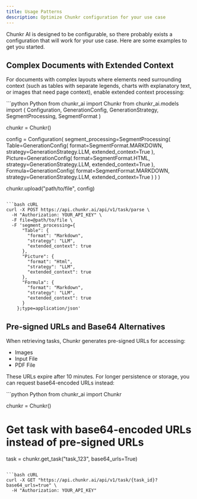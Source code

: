```yaml
---
title: Usage Patterns
description: Optimize Chunkr configuration for your use case
---
```


Chunkr AI is designed to be configurable, so there probably exists a configuration that will work for your use case.
Here are some examples to get you started.

## Complex Documents with Extended Context

For documents with complex layouts where elements need surrounding context (such as tables with separate legends, charts with explanatory text, or images that need page context), enable extended context processing:

<CodeGroup>
```python Python
from chunkr_ai import Chunkr
from chunkr_ai.models import (
    Configuration,
    GenerationConfig,
    GenerationStrategy,
    SegmentProcessing,
    SegmentFormat
)

chunkr = Chunkr()

config = Configuration(
    segment_processing=SegmentProcessing(
        Table=GenerationConfig(
            format=SegmentFormat.MARKDOWN,
            strategy=GenerationStrategy.LLM,
            extended_context=True
        ),
        Picture=GenerationConfig(
            format=SegmentFormat.HTML,
            strategy=GenerationStrategy.LLM,
            extended_context=True
        ),
        Formula=GenerationConfig(
            format=SegmentFormat.MARKDOWN,
            strategy=GenerationStrategy.LLM,
            extended_context=True
        )
    )
)

chunkr.upload("path/to/file", config)

```

```bash cURL
curl -X POST https://api.chunkr.ai/api/v1/task/parse \
  -H "Authorization: YOUR_API_KEY" \
  -F file=@path/to/file \
  -F 'segment_processing={
      "Table": {
        "format": "Markdown",
        "strategy": "LLM",
        "extended_context": true
      },
      "Picture": {
        "format": "Html",
        "strategy": "LLM",
        "extended_context": true
      },
      "Formula": {
        "format": "Markdown",
        "strategy": "LLM",
        "extended_context": true
      }
    };type=application/json'
```
</CodeGroup>

## Pre-signed URLs and Base64 Alternatives

When retrieving tasks, Chunkr generates pre-signed URLs for accessing:
- Images
- Input File
- PDF File

These URLs expire after 10 minutes. 
For longer persistence or storage, you can request base64-encoded URLs instead:

<CodeGroup>
```python Python
from chunkr_ai import Chunkr

chunkr = Chunkr()

# Get task with base64-encoded URLs instead of pre-signed URLs
task = chunkr.get_task("task_123", base64_urls=True)
```

```bash cURL
curl -X GET "https://api.chunkr.ai/api/v1/task/{task_id}?base64_urls=true" \
  -H "Authorization: YOUR_API_KEY"
```
</CodeGroup>
